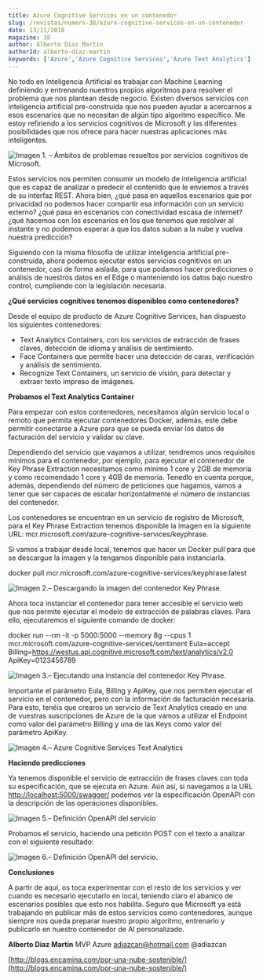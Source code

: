 ```yaml
---
title: Azure Cognitive Services en un contenedor
slug: /revistas/numero-38/azure-cognitive-services-en-un-contenedor
date: 13/11/2018
magazine: 38
author: Alberto Diaz Martin
authorId: alberto-diaz-martin
keywords: ['Azure','Azure Cognitive Services','Azure Text Analytics']
---
```






​No todo en Inteligencia Artificial es trabajar con Machine Learning definiendo y entrenando nuestros propios algoritmos para resolver el problema que nos plantean desde negocio. Existen diversos servicios con inteligencia artificial pre-construida que nos pueden ayudar a acercarnos a esos escenarios que no necesitan de algún tipo algoritmo específico. Me estoy refiriendo a los servicios cognitivos de Microsoft y las diferentes posibilidades que nos ofrece para hacer nuestras aplicaciones más inteligentes.

![Imagen 1. – Ámbitos de problemas resueltos por servicios cognitivos de Microsoft.](../../../images/numero38/azure-cognitive-services-en-un-contenedor/image1.png)

Estos servicios nos permiten consumir un modelo de inteligencia artificial que es capaz de analizar o predecir el contenido que le enviemos a través de su interfaz REST. Ahora bien, ¿qué pasa en aquellos escenarios que por privacidad no podemos hacer compartir esa información con un servicio externo? ¿qué pasa en escenarios con conectividad escasa de internet? ¿qué hacemos con los escenarios en los que tenemos que resolver al instante y no podemos esperar a que los datos suban a la nube y vuelva nuestra predicción?

Siguiendo con la misma filosofía de utilizar inteligencia artificial pre-construida, ahora podemos ejecutar estos servicios cognitivos en un contenedor, casi de forma aislada, para que podamos hacer predicciones o análisis de nuestros datos en el Edge o manteniendo los datos bajo nuestro control, cumpliendo con la legislación necesaria.

**¿Qué servicios cognitivos tenemos disponibles como contenedores?**

Desde el equipo de producto de Azure Cognitive Services, han dispuesto los siguientes contenedores:

- Text Analytics Containers, con los servicios de extracción de frases claves, detección de idioma y análisis de sentimiento.
- Face Containers que permite hacer una detección de caras, verificación y análisis de sentimiento.
- Recognize Text Containers, un servicio de visión, para detectar y extraer texto impreso de imágenes.


**Probamos el Text Analytics Container**

Para empezar con estos contenedores, necesitamos algún servicio local o remoto que permita ejecutar contenedores Docker, además, este debe permitir conectarse a Azure para que se pueda enviar los datos de facturación del servicio y validar su clave.

Dependiendo del servicio que vayamos a utilizar, tendremos unos requisitos mínimos para el contenedor, por ejemplo, para ejecutar el contenedor de Key Phrase Extraction necesitamos como mínimo 1 core y 2GB de memoria y como recomendado 1 core y 4GB de memoria. Tenedlo en cuenta porque, además, dependiendo del número de peticiones que hagamos, vamos a tener que ser capaces de escalar horizontalmente el número de instancias del contenedor.

Los contenedores se encuentran en un servicio de registro de Microsoft, para el Key Phrase Extraction tenemos disponible la imagen en la siguiente URL: mcr.microsoft.com/azure-cognitive-services/keyphrase.

Si vamos a trabajar desde local, tenemos que hacer un Docker pull para que se descargue la imagen y la tengamos disponible para instanciarla.

docker pull mcr.microsoft.com/azure-cognitive-services/keyphrase:latest

![Imagen 2.– Descargando la imagen del contenedor Key Phrase.](../../../images/numero38/azure-cognitive-services-en-un-contenedor/image2.png)

Ahora toca instanciar el contenedor para tener accesible el servicio web que nos permite ejecutar el modelo de extracción de palabras claves. Para ello, ejecutaremos el siguiente comando de docker:

docker run --rm -it -p 5000:5000 --memory 8g --cpus 1 mcr.microsoft.com/azure-cognitive-services/sentiment Eula=accept Billing=https://westus.api.cognitive.microsoft.com/text/analytics/v2.0 ApiKey=0123456789

![Imagen 3.– Ejecutando una instancia del contenedor Key Phrase.](../../../images/numero38/azure-cognitive-services-en-un-contenedor/image3.png)

Importante el parámetro Eula, Billing y ApiKey, que nos permiten ejecutar el servicio en el contenedor, pero con la información de facturación necesaria. Para esto, tenéis que crearos un servicio de Text Analytics creado en una de vuestras suscripciones de Azure de la que vamos a utilizar el Endpoint como valor del parámetro Billing y una de las Keys como valor del parámetro ApiKey.

![Imagen 4.– Azure Cognitive Services Text Analytics](../../../images/numero38/azure-cognitive-services-en-un-contenedor/image4.png)

**Haciendo predicciones**

Ya tenemos disponible el servicio de extracción de frases claves con toda su especificación, que se ejecuta en Azure. Aún así, si navegamos a la URL [http://localhost:5000/swagger/](http://localhost:5000/swagger/) podemos ver la especificación OpenAPI con la descripción de las operaciones disponibles. ​

![Imagen 5.– Definición OpenAPI del servicio](../../../images/numero38/azure-cognitive-services-en-un-contenedor/image5.png)

Probamos el servicio, haciendo una petición POST con el texto a analizar con el siguiente resultado:

![Imagen 6.– Definición OpenAPI del servicio.](../../../images/numero38/azure-cognitive-services-en-un-contenedor/image6.png)

**Conclusiones**

A partir de aquí, os toca experimentar con el resto de los servicios y ver cuando es necesario ejecutarlo en local, teniendo claro el abanico de escenarios posibles que esto nos habilita. Seguro que Microsoft ya está trabajando en publicar más de estos servicios como contenedores, aunque siempre nos queda preparar nuestro propio algoritmo, entrenarlo y publicarlo en nuestro contenedor de AI personalizado.



**Alberto Diaz Martin**
 MVP Azure
 adiazcan@hotmail.com
 @adiazcan

[http://blogs.encamina.com/por-una-nube-sostenible/](http://blogs.encamina.com/por-una-nube-sostenible/)

 
 
